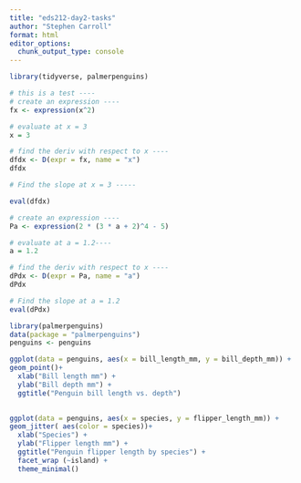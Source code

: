 ```yaml
---
title: "eds212-day2-tasks"
author: "Stephen Carroll"
format: html
editor_options: 
  chunk_output_type: console
---
```


```r
library(tidyverse, palmerpenguins)


```

```r
# this is a test ----
# create an expression ----
fx <- expression(x^2)

# evaluate at x = 3
x = 3

# find the deriv with respect to x ----
dfdx <- D(expr = fx, name = "x")
dfdx

# Find the slope at x = 3 -----

eval(dfdx)
```

```r
# create an expression ----
Pa <- expression(2 * (3 * a + 2)^4 - 5)

# evaluate at a = 1.2----
a = 1.2

# find the deriv with respect to x ----
dPdx <- D(expr = Pa, name = "a")
dPdx

# Find the slope at a = 1.2
eval(dPdx)
```

```r
library(palmerpenguins)
data(package = "palmerpenguins")
penguins <- penguins
```

```r
ggplot(data = penguins, aes(x = bill_length_mm, y = bill_depth_mm)) +
geom_point()+
  xlab("Bill length mm") +
  ylab("Bill depth mm") +
  ggtitle("Penguin bill length vs. depth")
  

```

```r
ggplot(data = penguins, aes(x = species, y = flipper_length_mm)) +
geom_jitter( aes(color = species))+
  xlab("Species") +
  ylab("Flipper length mm") +
  ggtitle("Penguin flipper length by species") +
  facet_wrap (~island) +
  theme_minimal()
```




